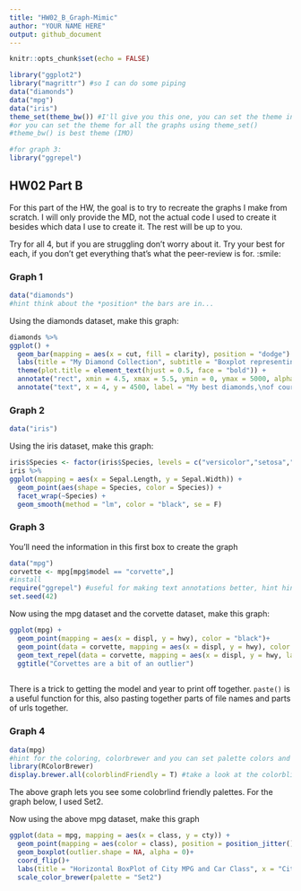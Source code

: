 ```yaml
---
title: "HW02_B_Graph-Mimic"
author: "YOUR NAME HERE"
output: github_document
---
```


```r
knitr::opts_chunk$set(echo = FALSE)
```


```r
library("ggplot2")
library("magrittr") #so I can do some piping
data("diamonds")
data("mpg")
data("iris")
theme_set(theme_bw()) #I'll give you this one, you can set the theme individually for graphs
#or you can set the theme for all the graphs using theme_set()
#theme_bw() is best theme (IMO)

#for graph 3:
library("ggrepel")


```

## HW02 Part B

For this part of the HW, the goal is to try to recreate the graphs I make from scratch. I will only provide the MD, not the actual code I used to create it besides which data I use to create it. The rest will be up to you. 

Try for all 4, but if you are struggling don't worry about it. Try your best for each, if you don't get everything that's what the peer-review is for. :smile:


### Graph 1
```r
data("diamonds")
#hint think about the *position* the bars are in...
```


Using the diamonds dataset, make this graph:
```r

diamonds %>% 
ggplot() + 
  geom_bar(mapping = aes(x = cut, fill = clarity), position = "dodge") +
  labs(title = "My Diamond Collection", subtitle = "Boxplot representing the number of diamonds in my diamond collection by\ntype of cut quality and clarity of diamond", x = "Diamond cut", y = "Number of Diamonds") +
  theme(plot.title = element_text(hjust = 0.5, face = "bold")) +
  annotate("rect", xmin = 4.5, xmax = 5.5, ymin = 0, ymax = 5000, alpha = 0.2) +
  annotate("text", x = 4, y = 4500, label = "My best diamonds,\nof course")

```

### Graph 2
```r
data("iris")
```

Using the iris dataset, make this graph:
```r
iris$Species <- factor(iris$Species, levels = c("versicolor","setosa","virginica"))
iris %>% 
ggplot(mapping = aes(x = Sepal.Length, y = Sepal.Width)) + 
  geom_point(aes(shape = Species, color = Species)) + 
  facet_wrap(~Species) +
  geom_smooth(method = "lm", color = "black", se = F)
```


### Graph 3
You'll need the information in this first box to create the graph
```r
data("mpg")
corvette <- mpg[mpg$model == "corvette",]
#install
require("ggrepel") #useful for making text annotations better, hint hint
set.seed(42)
```

Now using the mpg dataset and the corvette dataset, make this graph:

```r
ggplot(mpg) + 
  geom_point(mapping = aes(x = displ, y = hwy), color = "black")+
  geom_point(data = corvette, mapping = aes(x = displ, y = hwy), color = "blue") +
  geom_text_repel(data = corvette, mapping = aes(x = displ, y = hwy, label = paste("Corvette", year, sep = ","))) +
  ggtitle("Corvettes are a bit of an outlier")
           
```

There is a trick to getting the model and year to print off together. `paste()` is a useful function for this, also pasting together parts of file names and parts of urls together. 


### Graph 4 
```r
data(mpg)
#hint for the coloring, colorbrewer and you can set palette colors and make your graphs colorblind friendly
library(RColorBrewer)
display.brewer.all(colorblindFriendly = T) #take a look at the colorblindfriendly options
```

The above graph lets you see some colobrlind friendly palettes. For the graph below, I used Set2.



Now using the above mpg dataset, make this graph

```r

ggplot(data = mpg, mapping = aes(x = class, y = cty)) + 
  geom_point(mapping = aes(color = class), position = position_jitter()) +
  geom_boxplot(outlier.shape = NA, alpha = 0)+
  coord_flip()+
  labs(title = "Horizontal BoxPlot of City MPG and Car Class", x = "City mpg", y = "Car Class") +
  scale_color_brewer(palette = "Set2")  


```




